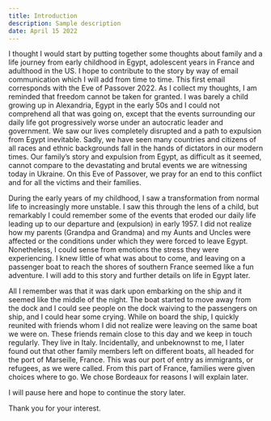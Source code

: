 ```yaml
---
title: Introduction
description: Sample description
date: April 15 2022
---
```


I thought I would start by putting together some thoughts about family
and a life journey from early childhood in Egypt,
adolescent years in France and adulthood in the US.
I hope to contribute to the story by way of email communication
which I will add from time to time.
This first email corresponds with the Eve of Passover 2022.
As I collect my thoughts,
I am reminded that freedom cannot be taken for granted.
I was barely a child growing up in Alexandria,
Egypt in the early 50s and I could not comprehend all that was going on,
except that the events surrounding our daily life got progressively worse under an autocratic leader and government.
We saw our lives completely disrupted and a path to expulsion from Egypt inevitable.
Sadly, we have seen many countries and citizens of all races and ethnic backgrounds
fall in the hands of dictators in our modern times.
Our family’s story and expulsion from Egypt, as difficult as it seemed,
cannot compare to the devastating and brutal events we are witnessing today in Ukraine.
On this Eve of Passover,
we pray for an end to this conflict and for all the victims and their families.

During the early years of my childhood,
I saw a transformation from normal life to increasingly more unstable.
I saw this through the lens of a child,
but remarkably I could remember some of the events that eroded our daily life
leading up to our departure and (expulsion) in early 1957.
I did not realize how my parents (Grandpa and Grandma) and my Aunts and Uncles were affected
or the conditions under which they were forced to leave Egypt.
Nonetheless, I could sense from emotions the stress they were experiencing.
I knew little of what was about to come,
and leaving on a passenger boat to reach the shores of southern France seemed like a fun adventure.
I will add to this story and further details on life in Egypt later. 

All I remember was that it was dark upon embarking on the ship
and it seemed like the middle of the night.
The boat started to move away from the dock
and I could see people on the dock waiving to the passengers on ship,
and I could hear some crying.
While on board the ship,
I quickly reunited with friends whom I did not realize were leaving on the same boat we were on.
These friends remain close to this day and we keep in touch regularly.
They live in Italy.
Incidentally, and unbeknownst to me, I later found out that other family members left on different boats,
all headed for the port of Marseille, France.
This was our port of entry as immigrants, or refugees, as we were called.
From this part of France,
families were given choices where to go.
We chose Bordeaux for reasons I will explain later. 

I will pause here and hope to continue the story later.

Thank you for your interest.
